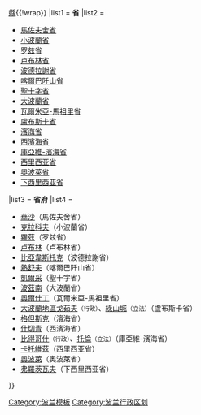 {{Navbox
|name  = 波蘭行政區劃
|title = {{flagicon|POL}} [[波蘭行政區劃]]
|listclass = hlist
|image = [[File:POL location map.svg|72px|波蘭省份劃分圖]]
<!--
|imageleft = [[File:Flag of Poland.svg|50px|Flag of Poland]]
|abovestyle = border-bottom: 1px solid #aaaaaa;
-->
|above = 等級：[[波兰省份|省]]{{!wrap}}[[县 (波兰)|縣]]{{!wrap}}{{link-pl|鄉 (波蘭)|Gmina|鄉}}
|list1 = '''省'''
|list2 = 
* [[馬佐夫舍省]]
* [[小波蘭省]]
* [[罗兹省]]
* [[卢布林省]]
* [[波德拉謝省]]
* [[喀爾巴阡山省]]
* [[聖十字省]]
* [[大波蘭省]]
* [[瓦爾米亞-馬祖里省]]
* [[盧布斯卡省]]
* [[濱海省 (波蘭)|濱海省]]
* [[西波美拉尼亚省|西濱海省]]
* [[庫亞維-波美拉尼亞省|庫亞維-濱海省]]
* [[西里西亚省]]
* [[奧波萊省]]
* [[下西里西亚省]]
|list3 = '''省府'''
|list4 = 
* [[華沙]]（馬佐夫舍省）
* [[克拉科夫]]（小波蘭省）
* [[羅茲 (波蘭)|羅茲]]（罗兹省）
* [[卢布林]]（卢布林省）
* [[比亞韋斯托克]]（波德拉謝省）
* [[熱舒夫]]（喀爾巴阡山省）
* [[凱爾采]]（聖十字省）
* [[波茲南]]（大波蘭省）
* [[奧爾什丁]]（瓦爾米亞-馬祖里省）
* [[大波蘭地區戈茹夫]]<small>（行政）</small>、[[綠山城]]<small>（立法）</small>（盧布斯卡省）
* [[格但斯克]]（濱海省）
* [[什切青]]（西濱海省）
* [[比得哥什]]<small>（行政）</small>、[[托倫]]<small>（立法）</small>（庫亞維-濱海省）
* [[卡托維茲]]（西里西亚省）
* [[奧波萊]]（奧波萊省）
* [[弗羅茨瓦夫]]（下西里西亚省）
}}<noinclude>
{{collapsible option}}
[[Category:波兰模板]]
[[Category:波兰行政区划]]
</noinclude>